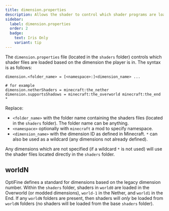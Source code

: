 ```yaml
---
title: dimension.properties
description: Allows the shader to control which shader programs are loaded based on the dimension.
sidebar:
  label: dimension.properties
  order: 2
  badge:
    text: Iris Only
    variant: tip
---
```



The `dimension.properties` file (located in the `shaders` folder) controls which shader files are loaded based on the dimension the player is in. The syntax is as follows:

```properties title=dimension.properties
dimension.<folder_name> = [<namespace>:]<dimension_name> ...

# for example
dimension.netherShaders = minecraft:the_nether
dimension.supportsShadows = minecraft:the_overworld minecraft:the_end *
```

Replace:
- `<folder_name>` with the folder name containing the shaders files (located in the `shaders` folder). The folder name can be anything.
- `<namespace>` optionally with `minecraft` a mod to specify namespace.
- `<dimension_name>` with the dimension ID as defined in Minecraft. `*` can also be used as a wildcard (any dimensions not already defined).

Any dimensions which are not specified (if a wildcard `*` is not used) will use the shader files located directly in the `shaders` folder.

## worldN <Badge text="Legacy" variant="danger" size="medium" />

OptiFine defines a standard for dimensions based on the legacy dimension number. Within the `shaders` folder, shaders in `world0` are loaded in the Overworld (or modded dimensions), `world-1` in the Nether, and `world1` in the End. If any `worldN` folders are present, then shaders will *only* be loaded from `worldN` folders (no shaders will be loaded from the base `shaders` folder).